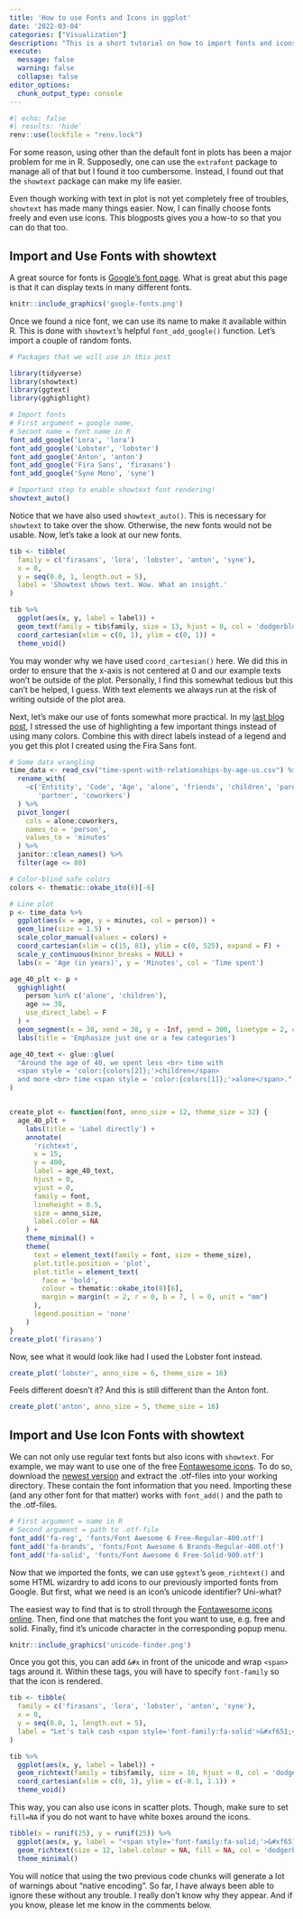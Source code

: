 ```yaml
---
title: 'How to use Fonts and Icons in ggplot'
date: '2022-03-04'
categories: ["Visualization"]
description: "This is a short tutorial on how to import fonts and icons in R using the showtext package."
execute: 
  message: false
  warning: false
  collapse: false
editor_options: 
  chunk_output_type: console
---
```


```r
#| echo: false
#| results: 'hide'
renv::use(lockfile = "renv.lock")
```

For some reason, using other than the default font in plots has been a major problem for me in R.
Supposedly, one can use the `extrafont` package to manage all of that but I found it too cumbersome.
Instead, I found out that the `showtext` package can make my life easier.

Even though working with text in plot is not yet completely free of troubles, `showtext` has made many things easier.
Now, I can finally choose fonts freely and even use icons.
This blogposts gives you a how-to so that you can do that too.

## Import and Use Fonts with showtext

A great source for fonts is [Google's font page](https://fonts.google.com/).
What is great abut this page is that it can display texts in many different fonts.

```r
knitr::include_graphics('google-fonts.png')
```

Once we found a nice font, we can use its name to make it available within R.
This is done with `showtext`'s helpful `font_add_google()` function.
Let's import a couple of random fonts.

```r
# Packages that we will use in this post

library(tidyverse)
library(showtext)
library(ggtext)
library(gghighlight)

# Import fonts
# First argument = google name, 
# Secont name = font name in R
font_add_google('Lora', 'lora')
font_add_google('Lobster', 'lobster')
font_add_google('Anton', 'anton')
font_add_google('Fira Sans', 'firasans')
font_add_google('Syne Mono', 'syne')

# Important step to enable showtext font rendering!
showtext_auto()
```

Notice that we have also used `showtext_auto()`.
This is necessary for `showtext` to take over the show. 
Otherwise, the new fonts would not be usable.
Now, let's take a look at our new fonts.

```r
tib <- tibble(
  family = c('firasans', 'lora', 'lobster', 'anton', 'syne'),
  x = 0,
  y = seq(0.0, 1, length.out = 5),
  label = 'Showtext shows text. Wow. What an insight.'
)

tib %>%
  ggplot(aes(x, y, label = label)) +
  geom_text(family = tib$family, size = 13, hjust = 0, col = 'dodgerblue4') +
  coord_cartesian(xlim = c(0, 1), ylim = c(0, 1)) +
  theme_void()
```

You may wonder why we have used `coord_cartesian()` here. 
We did this in order to ensure that the x-axis is not centered at 0 and our example texts won't be outside of the plot.
Personally, I find this somewhat tedious but this can't be helped, I guess.
With text elements we always run at the risk of writing outside of the plot area.


Next, let's make our use of fonts somewhat more practical.
In my [last blog post](https://albert-rapp.de/post/2022-02-19-ggplot2-color-tips-from-datawrapper/), I stressed the use of highlighting a few important things instead of using many colors.
Combine this with direct labels instead of a legend and you get this plot I created using the Fira Sans font.

```r
# Some data wrangling
time_data <- read_csv("time-spent-with-relationships-by-age-us.csv") %>% 
  rename_with(
    ~c('Entitity', 'Code', 'Age', 'alone', 'friends', 'children', 'parents', 
       'partner', 'coworkers')
  ) %>% 
  pivot_longer(
    cols = alone:coworkers, 
    names_to = 'person',
    values_to = 'minutes'
  ) %>% 
  janitor::clean_names() %>% 
  filter(age <= 80) 

# Color-blind safe colors
colors <- thematic::okabe_ito(8)[-6]

# Line plot
p <- time_data %>% 
  ggplot(aes(x = age, y = minutes, col = person)) +
  geom_line(size = 1.5) +
  scale_color_manual(values = colors) +
  coord_cartesian(xlim = c(15, 81), ylim = c(0, 525), expand = F) +
  scale_y_continuous(minor_breaks = NULL) +
  labs(x = 'Age (in years)', y = 'Minutes', col = 'Time spent')

age_40_plt <- p + 
  gghighlight(
    person %in% c('alone', 'children'), 
    age >= 38, 
    use_direct_label = F
  ) +
  geom_segment(x = 38, xend = 38, y = -Inf, yend = 300, linetype = 2, col = 'grey20') +
  labs(title = 'Emphasize just one or a few categories') 

age_40_text <- glue::glue(
  "Around the age of 40, we spent less <br> time with 
  <span style = 'color:{colors[2]};'>children</span> 
  and more <br> time <span style = 'color:{colors[1]};'>alone</span>."
)


create_plot <- function(font, anno_size = 12, theme_size = 32) {
  age_40_plt +
    labs(title = 'Label directly') +
    annotate(
      'richtext',
      x = 15,
      y = 400,
      label = age_40_text,
      hjust = 0,
      vjust = 0,
      family = font,
      lineheight = 0.5,
      size = anno_size,
      label.color = NA
    ) +
    theme_minimal() +
    theme(
      text = element_text(family = font, size = theme_size),
      plot.title.position = 'plot',
      plot.title = element_text(
        face = 'bold', 
        colour = thematic::okabe_ito(8)[6],
        margin = margin(t = 2, r = 0, b = 7, l = 0, unit = "mm")
      ),
      legend.position = 'none'
    )
}
create_plot('firasans')
```

Now, see what it would look like had I used the Lobster font instead.

```r
create_plot('lobster', anno_size = 6, theme_size = 16)
```

Feels different doesn't it?
And this is still different than the Anton font.

```r
create_plot('anton', anno_size = 5, theme_size = 16)
```

## Import and Use Icon Fonts with showtext

We can not only use regular text fonts but also icons with `showtext`.
For example, we may want to use one of the free [Fontawesome icons](https://fontawesome.com/icons).
To do so, download the [newest version](https://fontawesome.com/download) and extract the .otf-files into your working directory.
These contain the font information that you need.
Importing these (and any other font for that matter) works with `font_add()` and the path to the .otf-files.
```r
# First argument = name in R
# Second argument = path to .otf-file
font_add('fa-reg', 'fonts/Font Awesome 6 Free-Regular-400.otf')
font_add('fa-brands', 'fonts/Font Awesome 6 Brands-Regular-400.otf')
font_add('fa-solid', 'fonts/Font Awesome 6 Free-Solid-900.otf')
```

Now that we imported the fonts, we can use `ggtext`'s `geom_richtext()` and some HTML wizardry to add icons to our previously imported fonts from Google.
But first, what we need is an icon's unicode identifier?
Uni-what?

The easiest way to find that is to stroll through the [Fontawesome icons online](https://fontawesome.com/icons).
Then, find one that matches the font you want to use, e.g. free and solid.
Finally, find it's unicode character in the corresponding popup menu.

```r
knitr::include_graphics('unicode-finder.png')
```

Once you got this, you can add `&#x` in front of the unicode and wrap `<span>` tags around it.
Within these tags, you will have to specify `font-family` so that the icon is rendered.

```r
tib <- tibble(
  family = c('firasans', 'lora', 'lobster', 'anton', 'syne'),
  x = 0,
  y = seq(0.0, 1, length.out = 5),
  label = "Let's talk cash <span style='font-family:fa-solid'>&#xf651;</span>"
)

tib %>%
  ggplot(aes(x, y, label = label)) +
  geom_richtext(family = tib$family, size = 16, hjust = 0, col = 'dodgerblue4', label.colour = NA) +
  coord_cartesian(xlim = c(0, 1), ylim = c(-0.1, 1.1)) +
  theme_void()
```

This way, you can also use icons in scatter plots.
Though, make sure to set `fill=NA` if you do not want to have white boxes around the icons.

```r
tibble(x = runif(25), y = runif(25)) %>% 
  ggplot(aes(x, y, label = "<span style='font-family:fa-solid;'>&#xf651;</span>")) +
  geom_richtext(size = 12, label.colour = NA, fill = NA, col = 'dodgerblue4',) +
  theme_minimal()
```

You will notice that using the two previous code chunks will generate a lot of warnings about "native encoding".
So far, I have always been able to ignore these without any trouble. 
I really don't know why they appear.
And if you know, please let me know in the comments below.
